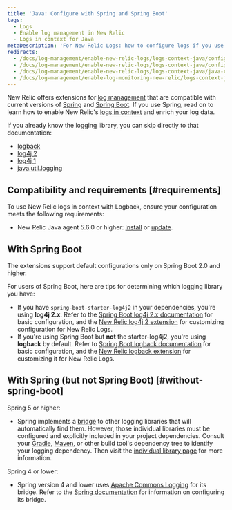 ```yaml
---
title: 'Java: Configure with Spring and Spring Boot'
tags:
  - Logs
  - Enable log management in New Relic
  - Logs in context for Java
metaDescription: 'For New Relic Logs: how to configure logs if you use Spring and Spring Boot.'
redirects:
  - /docs/log-management/enable-new-relic-logs/logs-context-java/configure-spring-spring-boot
  - /docs/log-management/enable-new-relic-logs/logs-context-java/configure-logs-spring-spring-boot
  - /docs/log-management/enable-new-relic-logs/logs-context-java/java-configure-spring-spring-boot
  - /docs/log-management/enable-log-monitoring-new-relic/logs-context-java/java-configure-spring-spring-boot
---
```


New Relic offers extensions for [log management](https://docs.newrelic.com/docs/introduction-new-relic-logs) that are compatible with current versions of [Spring](https://spring.io/) and [Spring Boot](https://spring.io/projects/spring-boot). If you use Spring, read on to learn how to enable New Relic's [logs in context](/docs/log-management/enable-logs/configure-logs-context/configure-logs-context-apm-agents) and enrich your log data.

If you already know the logging library, you can skip directly to that documentation:

* [logback](https://docs.newrelic.com/docs/log-management/enable-logs/configure-logs-context/java-configure-logback)
* [log4j 2](https://docs.newrelic.com/docs/log-management/enable-logs/logs-context-java/java-configure-log4j-2x)
* [log4j 1](https://docs.newrelic.com/docs/log-management/enable-logs/logs-context-java/java-configure-log4j-1x)
* [java.util.logging](https://docs.newrelic.com/docs/log-management/enable-logs/logs-context-java/java-configure-java-util-logging)

## Compatibility and requirements [#requirements]

To use New Relic logs in context with Logback, ensure your configuration meets the following requirements:

* New Relic Java agent 5.6.0 or higher: [install](https://docs.newrelic.com/docs/agents/java-agent/installation/install-java-agent) or [update](https://docs.newrelic.com/docs/agents/java-agent/installation/update-java-agent).

## With Spring Boot

The extensions support default configurations only on Spring Boot 2.0 and higher.

For users of Spring Boot, here are tips for determining which logging library you have:

* If you have `spring-boot-starter-log4j2` in your dependencies, you're using **log4j 2.x**. Refer to the [Spring Boot log4j 2.x documentation](https://docs.spring.io/spring-boot/docs/current/reference/html/howto.html#howto-configure-log4j-for-logging) for basic configuration, and the [New Relic log4j 2 extension](https://docs.newrelic.com/docs/log-management/enable-logs/logs-context-java/java-configure-log4j-2x) for customizing configuration for New Relic Logs.
* If you're using Spring Boot but **not** the starter-log4j2, you're using **logback** by default. Refer to [Spring Boot logback documentation](https://docs.spring.io/spring-boot/docs/current/reference/html/howto.html#howto-configure-logback-for-logging) for basic configuration, and the [New Relic logback extension](https://docs.newrelic.com/docs/log-management/enable-logs/configure-logs-context/java-configure-logback) for customizing it for New Relic Logs.

## With Spring (but not Spring Boot) [#without-spring-boot]

Spring 5 or higher:

* Spring implements a [bridge](https://docs.spring.io/spring/docs/current/javadoc-api/org/apache/commons/logging/LogFactory.html) to other logging libraries that will automatically find them. However, those individual libraries must be configured and explicitly included in your project dependencies. Consult your [Gradle](https://docs.gradle.org/current/userguide/viewing_debugging_dependencies.html), [Maven](https://maven.apache.org/plugins/maven-dependency-plugin/examples/resolving-conflicts-using-the-dependency-tree.html), or other build tool's dependency tree to identify your logging dependency. Then visit the [individual library page](https://docs.newrelic.com/docs/log-management/enable-logs/logs-context-java/configure-logs-context-java) for more information.

Spring 4 or lower:

* Spring version 4 and lower uses [Apache Commons Logging](https://commons.apache.org/proper/commons-logging/guide.html) for its bridge. Refer to the [Spring documentation](https://docs.spring.io/spring/docs/4.3.12.RELEASE/spring-framework-reference/html/overview.html#overview-logging) for information on configuring its bridge.
